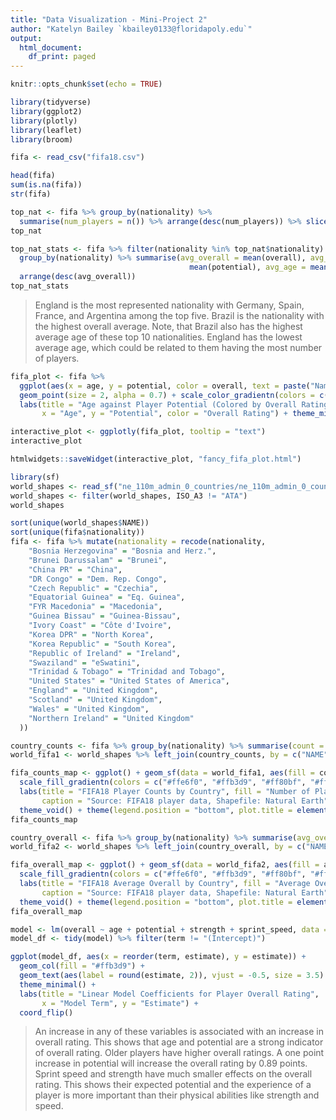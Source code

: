 ```yaml
---
title: "Data Visualization - Mini-Project 2"
author: "Katelyn Bailey `kbailey0133@floridapoly.edu`"
output: 
  html_document:
    df_print: paged
---
```


```r
knitr::opts_chunk$set(echo = TRUE)
```

```r
library(tidyverse)
library(ggplot2)
library(plotly)
library(leaflet)
library(broom)

fifa <- read_csv("fifa18.csv")

head(fifa)
sum(is.na(fifa))
str(fifa)
```

```r
top_nat <- fifa %>% group_by(nationality) %>%
  summarise(num_players = n()) %>% arrange(desc(num_players)) %>% slice(1:10)
top_nat

top_nat_stats <- fifa %>% filter(nationality %in% top_nat$nationality) %>%
  group_by(nationality) %>% summarise(avg_overall = mean(overall), avg_potential = 
                                        mean(potential), avg_age = mean(age)) %>% 
  arrange(desc(avg_overall))
top_nat_stats
```

> England is the most represented nationality with Germany, Spain, France, and Argentina among the top five. Brazil is the nationality with the highest overall average. Note, that Brazil also has the highest average age of these top 10 nationalities. England has the lowest average age, which could be related to them having the most number of players. 

```r
fifa_plot <- fifa %>% 
  ggplot(aes(x = age, y = potential, color = overall, text = paste("Name:", name, "<br>Club:", club))) + 
  geom_point(size = 2, alpha = 0.7) + scale_color_gradientn(colors = c("#ffe6f0", "#ffb3d9", "#ff80bf", "#ff4da6")) +
  labs(title = "Age against Player Potential (Colored by Overall Rating)",
       x = "Age", y = "Potential", color = "Overall Rating") + theme_minimal()

interactive_plot <- ggplotly(fifa_plot, tooltip = "text")
interactive_plot

htmlwidgets::saveWidget(interactive_plot, "fancy_fifa_plot.html")
```


```r
library(sf)
world_shapes <- read_sf("ne_110m_admin_0_countries/ne_110m_admin_0_countries.shp")
world_shapes <- filter(world_shapes, ISO_A3 != "ATA")
world_shapes

sort(unique(world_shapes$NAME))
sort(unique(fifa$nationality))
fifa <- fifa %>% mutate(nationality = recode(nationality,
    "Bosnia Herzegovina" = "Bosnia and Herz.",
    "Brunei Darussalam" = "Brunei",
    "China PR" = "China",
    "DR Congo" = "Dem. Rep. Congo",
    "Czech Republic" = "Czechia",
    "Equatorial Guinea" = "Eq. Guinea",
    "FYR Macedonia" = "Macedonia",
    "Guinea Bissau" = "Guinea-Bissau",
    "Ivory Coast" = "Côte d'Ivoire",
    "Korea DPR" = "North Korea",
    "Korea Republic" = "South Korea",
    "Republic of Ireland" = "Ireland",
    "Swaziland" = "eSwatini",
    "Trinidad & Tobago" = "Trinidad and Tobago",
    "United States" = "United States of America",
    "England" = "United Kingdom",
    "Scotland" = "United Kingdom",
    "Wales" = "United Kingdom",
    "Northern Ireland" = "United Kingdom"
  ))

country_counts <- fifa %>% group_by(nationality) %>% summarise(count = n())
world_fifa1 <- world_shapes %>% left_join(country_counts, by = c("NAME" = "nationality"))

fifa_counts_map <- ggplot() + geom_sf(data = world_fifa1, aes(fill = count), color = "gray", size = 0.15) +
  scale_fill_gradientn(colors = c("#ffe6f0", "#ffb3d9", "#ff80bf", "#ff4da6"), na.value = "gray90") +
  labs(title = "FIFA18 Player Counts by Country", fill = "Number of Players",
       caption = "Source: FIFA18 player data, Shapefile: Natural Earth") +
  theme_void() + theme(legend.position = "bottom", plot.title = element_text(hjust = 0.5, face = "bold"))
fifa_counts_map

country_overall <- fifa %>% group_by(nationality) %>% summarise(avg_overall = mean(overall))
world_fifa2 <- world_shapes %>% left_join(country_overall, by = c("NAME" = "nationality"))

fifa_overall_map <- ggplot() + geom_sf(data = world_fifa2, aes(fill = avg_overall), color = "gray", size = 0.15) +
  scale_fill_gradientn(colors = c("#ffe6f0", "#ffb3d9", "#ff80bf", "#ff4da6"), na.value = "gray90") +
  labs(title = "FIFA18 Average Overall by Country", fill = "Average Overall",
       caption = "Source: FIFA18 player data, Shapefile: Natural Earth") +
  theme_void() + theme(legend.position = "bottom", plot.title = element_text(hjust = 0.5, face = "bold"))
fifa_overall_map
```

```r
model <- lm(overall ~ age + potential + strength + sprint_speed, data = fifa)
model_df <- tidy(model) %>% filter(term != "(Intercept)")

ggplot(model_df, aes(x = reorder(term, estimate), y = estimate)) +
  geom_col(fill = "#ffb3d9") +
  geom_text(aes(label = round(estimate, 2)), vjust = -0.5, size = 3.5) +
  theme_minimal() +
  labs(title = "Linear Model Coefficients for Player Overall Rating",
       x = "Model Term", y = "Estimate") +
  coord_flip()
```

> An increase in any of these variables is associated with an increase in overall rating. This shows that age and potential are a strong indicator of overall rating. Older players have higher overall ratings. A one point increase in potential will increase the overall rating by 0.89 points. Sprint speed and strength have much smaller effects on the overall rating. This shows their expected potential and the experience of a player is more important than their physical abilities like strength and speed.  
